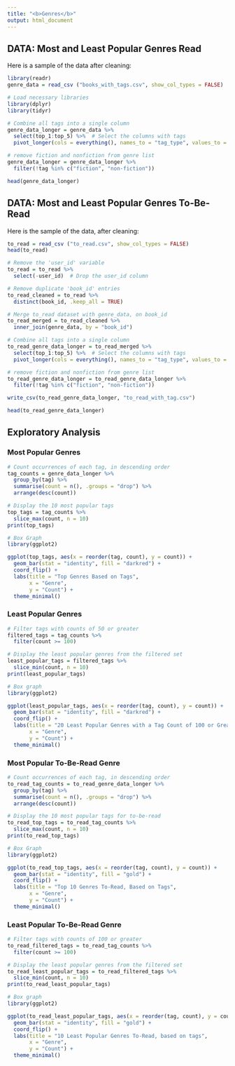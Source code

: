```yaml
---
title: "<b>Genres</b>"
output: html_document
---
```


## DATA: Most and Least Popular Genres Read
Here is a sample of the data after cleaning: 
```r
library(readr)
genre_data = read_csv ("books_with_tags.csv", show_col_types = FALSE)
```

```r
# Load necessary libraries
library(dplyr)
library(tidyr)

# Combine all tags into a single column
genre_data_longer = genre_data %>%
  select(top_1:top_5) %>%  # Select the columns with tags
  pivot_longer(cols = everything(), names_to = "tag_type", values_to = "tag") 

# remove fiction and nonfiction from genre list
genre_data_longer = genre_data_longer %>%
  filter(!tag %in% c("fiction", "non-fiction"))
```
```r
head(genre_data_longer)
```

## DATA: Most and Least Popular Genres To-Be-Read  
Here is the sample of the data, after cleaning: 
```r
to_read = read_csv ("to_read.csv", show_col_types = FALSE)
head(to_read)
```

```r
# Remove the 'user_id' variable
to_read = to_read %>%
  select(-user_id)  # Drop the user_id column

# Remove duplicate 'book_id' entries
to_read_cleaned = to_read %>%
  distinct(book_id, .keep_all = TRUE)

# Merge to_read dataset with genre_data, on book_id
to_read_merged = to_read_cleaned %>%
  inner_join(genre_data, by = "book_id")

# Combine all tags into a single column
to_read_genre_data_longer = to_read_merged %>%
  select(top_1:top_5) %>%  # Select the columns with tags
  pivot_longer(cols = everything(), names_to = "tag_type", values_to = "tag") 

# remove fiction and nonfiction from genre list
to_read_genre_data_longer = to_read_genre_data_longer %>%
  filter(!tag %in% c("fiction", "non-fiction"))

write_csv(to_read_genre_data_longer, "to_read_with_tag.csv")
```
```r
head(to_read_genre_data_longer)
```

## Exploratory Analysis 
### Most Popular Genres
```r
# Count occurrences of each tag, in descending order
tag_counts = genre_data_longer %>%
  group_by(tag) %>%
  summarise(count = n(), .groups = "drop") %>%
  arrange(desc(count))

# Display the 10 most popular tags
top_tags = tag_counts %>%
  slice_max(count, n = 10)
print(top_tags)

# Box Graph
library(ggplot2)

ggplot(top_tags, aes(x = reorder(tag, count), y = count)) +
  geom_bar(stat = "identity", fill = "darkred") +
  coord_flip() +
  labs(title = "Top Genres Based on Tags",
       x = "Genre",
       y = "Count") +
  theme_minimal()

```

### Least Popular Genres
```r
# Filter tags with counts of 50 or greater
filtered_tags = tag_counts %>%
  filter(count >= 100)

# Display the least popular genres from the filtered set
least_popular_tags = filtered_tags %>%
  slice_min(count, n = 10)
print(least_popular_tags)

# Box graph
library(ggplot2)

ggplot(least_popular_tags, aes(x = reorder(tag, count), y = count)) +
  geom_bar(stat = "identity", fill = "darkred") +
  coord_flip() +
  labs(title = "20 Least Popular Genres with a Tag Count of 100 or Greater",
       x = "Genre",
       y = "Count") +
  theme_minimal()
```

### Most Popular To-Be-Read Genre 
```r
# Count occurrences of each tag, in descending order
to_read_tag_counts = to_read_genre_data_longer %>%
  group_by(tag) %>%
  summarise(count = n(), .groups = "drop") %>%
  arrange(desc(count))

# Display the 10 most popular tags for to-be-read
to_read_top_tags = to_read_tag_counts %>%
  slice_max(count, n = 10)
print(to_read_top_tags)

# Box Graph
library(ggplot2)

ggplot(to_read_top_tags, aes(x = reorder(tag, count), y = count)) +
  geom_bar(stat = "identity", fill = "gold") +
  coord_flip() +
  labs(title = "Top 10 Genres To-Read, Based on Tags",
       x = "Genre",
       y = "Count") +
  theme_minimal()
```

### Least Popular To-Be-Read Genre  
```r
# Filter tags with counts of 100 or greater
to_read_filtered_tags = to_read_tag_counts %>%
  filter(count >= 100)

# Display the least popular genres from the filtered set
to_read_least_popular_tags = to_read_filtered_tags %>%
  slice_min(count, n = 10)
print(to_read_least_popular_tags)

# Box graph
library(ggplot2)

ggplot(to_read_least_popular_tags, aes(x = reorder(tag, count), y = count)) +
  geom_bar(stat = "identity", fill = "gold") +
  coord_flip() +
  labs(title = "10 Least Popular Genres To-Read, based on tags",
       x = "Genre",
       y = "Count") +
  theme_minimal()
```

